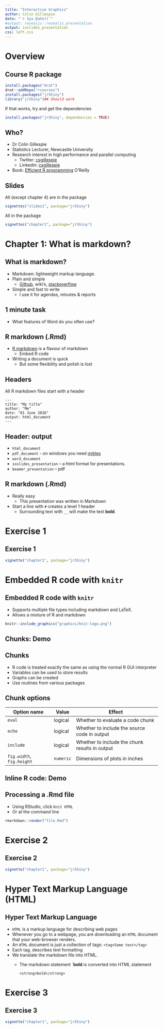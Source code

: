 ```yaml
---
title: "Interactive Graphics"
author: Colin Gillespie
date: "`r Sys.Date()`"
#output: revealjs::revealjs_presentation
output: ioslides_presentation
css: left.css
---
```

<!--
%\VignetteEngine{knitr::rmarkdown}
%\VignetteIndexEntry{Chapter 1 Slides}
-->

# Overview
## Course R package

```r
install.packages("drat")
drat::addRepo("rcourses")
install.packages("jrShiny")
library("jrShiny")## Should work
```

If that works, try and get the dependencies
```r
install.packages("jrShiny", dependencies = TRUE)
```

## Who?

* Dr Colin Gillespie
* Statistics Lecturer, Newcastle University
* Research interest in high performance and parallel computing
  * Twitter: [csgillespie](https://twitter.com/csgillespie)
  * Linkedin: [csgillespie](https://uk.linkedin.com/in/colin-gillespie-25028332)
* Book: [Efficient R programming](https://github.com/csgillespie/efficientR) O'Reilly

## Slides 

All (except chapter 4) are in the package
```r
vignettes("slides1", package="jrShiny")
```
All in the package

```r
vignettes("chapter1", package="jrShiny")
```

# Chapter 1: What is markdown?
## What is markdown?

  * Markdown: lightweight markup language.
  * Plain and simple
    * [Github](github.com), wiki's, [stackoverflow](stackoverflow.com)
  * Simple and fast to write
    * I use it for agendas, minutes & reports

## 1 minute task

  * What features of Word do you often use?
  
## R markdown (.Rmd)

  * [R markdown](http://shiny.rstudio.com/articles/rm-cheatsheet.html) is a flavour of markdown 
    * Embed R code
  * Writing a document is quick
    * But some flexibility and polish is lost
  
## Headers

All R markdown files start with a header
```
---
title: "My title"
author: "Me"
date: "01 June 2016"
output: html_document
---
```

## Header: output

  * `html_document` 
  * `pdf_document` - on windows you need [miktex](http://miktex.org/)
  * `word_document`
  * `ioslides_presentation` -- a html format for presentations.
  * `beamer_presentation` -- pdf

## R markdown (.Rmd)

  * Really easy
    * This presentation was written in Markdown
  * Start a line with `#` creates a level $1$ header
    * Surrounding text with `__` will make the text __bold__.

# Exercise 1
## Exercise 1

```r
vignette("chapter1", package="jrShiny")
```

# Embedded R code with `knitr`
## Embedded R code with `knitr`

  * Supports multiple file types including markdown and LaTeX.
  * Allows a mixture of R and markdown
  
```r
knitr::include_graphics("graphics/knit-logo.png")
```

## Chunks: Demo

## Chunks

  * R code is treated exactly the same as using the normal R GUI interpreter
* Variables can be used to store results
* Graphs can be created
* Use routines from various packages

## Chunk options

Option name | Value | Effect 
------------|-------|-------
`eval` | logical | Whether to evaluate a code chunk 
`echo` | logical | Whether to include the source code in output
`include` | logical | Whether to include the chunk results in output 
`fig.width`, `fig.height` | `numeric` | Dimensions of plots in inches


## Inline R code: Demo

## Processing a .Rmd file

  * Using RStudio, click `Knit HTML`
  * Or at the command line 
  
```r
rmarkdown::render("file.Rmd")
```

# Exercise 2
## Exercise 2

```r
vignette("chapter1", package="jrShiny")
```

# Hyper Text Markup Language (HTML)
## Hyper Text Markup Language

  * `HTML` is a markup language for describing web pages
  * Whenever you go to a webpage, you are downloading an `HTML` document that your web-browser renders.
  * An `HTML` document is just a collection of tags:
    ```
    <tag>Some text</tag>
    ```
* Each tag, describes text formatting
* We translate the markdown file into HTML.
  * The markdown statement `**bold** is converted into HTML statement
    ```
    <strong>bold</strong>
    ```

# Exercise 3
## Exercise 3

```r
vignette("chapter1", package="jrShiny")
```

